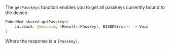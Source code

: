 The `getPasskeys` function enables you to get all passkeys currently bound to the device.

```swift
Embedded.shared.getPasskeys(
    callback: @escaping (Result<[Passkey], BISDKError>) -> Void
)
```

Where the response is a `[Passkey]`.
